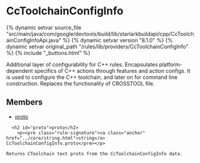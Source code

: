 <html devsite>
<head>
  <meta name="project_path" value="/_project.yaml">
  <meta name="book_path" value="/versions/8.1.0/_book.yaml">
</head>
<body>

<h1 class="page-title" id="modules.CcToolchainConfigInfo">CcToolchainConfigInfo</h1>

{% dynamic setvar source_file "src/main/java/com/google/devtools/build/lib/starlarkbuildapi/cpp/CcToolchainConfigInfoApi.java" %}
{% dynamic setvar version "8.1.0" %}
{% dynamic setvar original_path "/rules/lib/providers/CcToolchainConfigInfo" %}
{% include "_buttons.html" %}
<!-- {% raw %} -->

Additional layer of configurability for C++ rules. Encapsulates platform-dependent specifics of C++ actions through features and action configs. It is used to configure the C++ toolchain, and later on for command line construction. Replaces the functionality of CROSSTOOL file.

<h2>Members</h2>
<ul>
    <li>
    <a href="#proto">proto</a>
  </li>
  </ul>

      <h2 id="proto">proto</h2>
        <p><pre class="rule-signature"><a class="anchor" href="../core/string.html">string</a> CcToolchainConfigInfo.proto</pre></p>

    Returns CToolchain text proto from the CcToolchainConfigInfo data.



</body>
</html>

<!-- {% endraw %} -->
